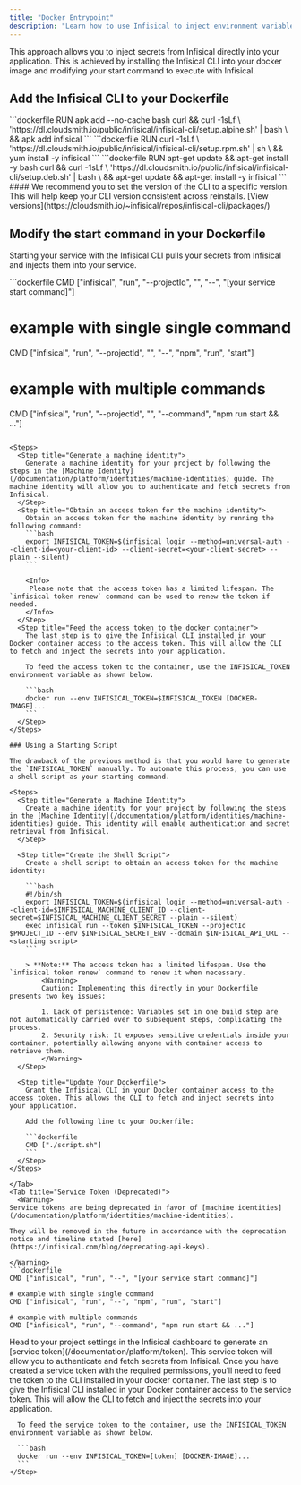```yaml
---
title: "Docker Entrypoint"
description: "Learn how to use Infisical to inject environment variables into a Docker container."
---
```


This approach allows you to inject secrets from Infisical directly into your application.
This is achieved by installing the Infisical CLI into your docker image and modifying your start command to execute with Infisical.

## Add the Infisical CLI to your Dockerfile

<Tabs>
	 <Tab title="Alpine">
		```dockerfile
    	RUN apk add --no-cache bash curl && curl -1sLf \
      'https://dl.cloudsmith.io/public/infisical/infisical-cli/setup.alpine.sh' | bash \
      && apk add infisical
    	```

   </Tab>
	 <Tab title="RedHat/CentOs/Amazon-linux">
		```dockerfile
    RUN curl -1sLf \
    'https://dl.cloudsmith.io/public/infisical/infisical-cli/setup.rpm.sh' | sh \ 
    && yum install -y infisical
		```
   </Tab>
	 <Tab title="Debian/Ubuntu">
		```dockerfile
    RUN apt-get update && apt-get install -y bash curl && curl -1sLf \
      'https://dl.cloudsmith.io/public/infisical/infisical-cli/setup.deb.sh' | bash \
      && apt-get update && apt-get install -y infisical
		```
   </Tab>
</Tabs>
####
<Tip>
  We recommend you to set the version of the CLI to a specific version. This will help keep your CLI version consistent across reinstalls. [View versions](https://cloudsmith.io/~infisical/repos/infisical-cli/packages/)
</Tip>

## Modify the start command in your Dockerfile

Starting your service with the Infisical CLI pulls your secrets from Infisical and injects them into your service.

<Tabs>
  <Tab title="Machine Identity (Recommended)">
    ```dockerfile
  CMD ["infisical", "run", "--projectId", "<your-project-id>", "--", "[your service start command]"]

# example with single single command

CMD ["infisical", "run", "--projectId", "<your-project-id>", "--", "npm", "run", "start"]

# example with multiple commands

CMD ["infisical", "run", "--projectId", "<your-project-id>", "--command", "npm run start && ..."]

````

<Steps>
  <Step title="Generate a machine identity">
    Generate a machine identity for your project by following the steps in the [Machine Identity](/documentation/platform/identities/machine-identities) guide. The machine identity will allow you to authenticate and fetch secrets from Infisical.
  </Step>
  <Step title="Obtain an access token for the machine identity">
    Obtain an access token for the machine identity by running the following command:
    ```bash
    export INFISICAL_TOKEN=$(infisical login --method=universal-auth --client-id=<your-client-id> --client-secret=<your-client-secret> --plain --silent)
    ```

    <Info>
     Please note that the access token has a limited lifespan. The `infisical token renew` command can be used to renew the token if needed.
    </Info>
  </Step>
  <Step title="Feed the access token to the docker container">
    The last step is to give the Infisical CLI installed in your Docker container access to the access token. This will allow the CLI to fetch and inject the secrets into your application.

    To feed the access token to the container, use the INFISICAL_TOKEN environment variable as shown below.

    ```bash
    docker run --env INFISICAL_TOKEN=$INFISICAL_TOKEN [DOCKER-IMAGE]...
    ```
  </Step>
</Steps>

### Using a Starting Script

The drawback of the previous method is that you would have to generate the `INFISICAL_TOKEN` manually. To automate this process, you can use a shell script as your starting command.

<Steps>
  <Step title="Generate a Machine Identity">
    Create a machine identity for your project by following the steps in the [Machine Identity](/documentation/platform/identities/machine-identities) guide. This identity will enable authentication and secret retrieval from Infisical.
  </Step>

  <Step title="Create the Shell Script">
    Create a shell script to obtain an access token for the machine identity:

    ```bash
    #!/bin/sh
    export INFISICAL_TOKEN=$(infisical login --method=universal-auth --client-id=$INFISICAL_MACHINE_CLIENT_ID --client-secret=$INFISICAL_MACHINE_CLIENT_SECRET --plain --silent)
    exec infisical run --token $INFISICAL_TOKEN --projectId $PROJECT_ID --env $INFISICAL_SECRET_ENV --domain $INFISICAL_API_URL -- <starting script>
    ```

    > **Note:** The access token has a limited lifespan. Use the `infisical token renew` command to renew it when necessary.
		<Warning>
		Caution: Implementing this directly in your Dockerfile presents two key issues:

		1. Lack of persistence: Variables set in one build step are not automatically carried over to subsequent steps, complicating the process.
		2. Security risk: It exposes sensitive credentials inside your container, potentially allowing anyone with container access to retrieve them.
		</Warning>
  </Step>

  <Step title="Update Your Dockerfile">
    Grant the Infisical CLI in your Docker container access to the access token. This allows the CLI to fetch and inject secrets into your application.

    Add the following line to your Dockerfile:

    ```dockerfile
    CMD ["./script.sh"]
    ```
  </Step>
</Steps>

</Tab>
<Tab title="Service Token (Deprecated)">
  <Warning>
Service tokens are being deprecated in favor of [machine identities](/documentation/platform/identities/machine-identities).

They will be removed in the future in accordance with the deprecation notice and timeline stated [here](https://infisical.com/blog/deprecating-api-keys).

</Warning>
```dockerfile
CMD ["infisical", "run", "--", "[your service start command]"]

# example with single single command
CMD ["infisical", "run", "--", "npm", "run", "start"]

# example with multiple commands
CMD ["infisical", "run", "--command", "npm run start && ..."]
````

  <Steps>
    <Step title="Generate a service token">
      Head to your project settings in the Infisical dashboard to generate an [service token](/documentation/platform/token). 
      This service token will allow you to authenticate and fetch secrets from Infisical. 
      Once you have created a service token with the required permissions, you’ll need to feed the token to the CLI installed in your docker container.
    </Step>
    <Step title="Feed service token to docker container">
      The last step is to give the Infisical CLI installed in your Docker container access to the service token. This will allow the CLI to fetch and inject the secrets into your application.

      To feed the service token to the container, use the INFISICAL_TOKEN environment variable as shown below.

      ```bash
      docker run --env INFISICAL_TOKEN=[token] [DOCKER-IMAGE]...
      ```
    </Step>

  </Steps>
  </Tab>
</Tabs>
